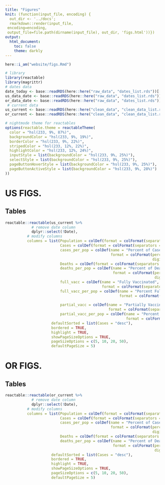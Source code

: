 ```yaml
---
title: "Figures"
knit: (function(input_file, encoding) {
  out_dir <- '../docs';
  rmarkdown::render(input_file,
 encoding=encoding,
 output_file=file.path(dirname(input_file), out_dir, 'figs.html'))})
output:
  html_document:
    toc: false
    theme: darkly
---
```


```r
here::i_am("website/figs.Rmd")
```

```r
# library
library(reactable)
library(magrittr)
# dates data
date_today <- base::readRDS(here::here("raw_data", "dates_list.rds"))[[1]]
us_data_date <- base::readRDS(here::here("raw_data", "dates_list.rds"))[[4]]
or_data_date <- base::readRDS(here::here("raw_data", "dates_list.rds"))[[5]]
 # current data 
us_current <- base::readRDS(here::here("clean_data", "clean_data_list.rds"))[[3]]
or_current <- base::readRDS(here::here("clean_data", "clean_data_list.rds"))[[4]]

# nightmode theme for reactables
options(reactable.theme = reactableTheme(
  color = "hsl(233, 9%, 87%)",
  backgroundColor = "hsl(233, 9%, 19%)",
  borderColor = "hsl(233, 9%, 22%)",
  stripedColor = "hsl(233, 12%, 22%)",
  highlightColor = "hsl(233, 12%, 24%)",
  inputStyle = list(backgroundColor = "hsl(233, 9%, 25%)"),
  selectStyle = list(backgroundColor = "hsl(233, 9%, 25%)"),
  pageButtonHoverStyle = list(backgroundColor = "hsl(233, 9%, 25%)"),
  pageButtonActiveStyle = list(backgroundColor = "hsl(233, 9%, 28%)")
))
```


# US FIGS.

## Tables 

```r
reactable::reactable(us_current %>% 
            # remove date column
            dplyr::select(!Date),
          # modify columns 
          columns = list(Population = colDef(format = colFormat(separators = TRUE)),
                         Cases = colDef(format = colFormat(separators = TRUE)),
                         cases_per_pop = colDef(name = "Percent of Cases", 
                                                format = colFormat(percent = TRUE,
                                                                   digits = 2)),
                         Deaths = colDef(format = colFormat(separators = TRUE)),
                         deaths_per_pop = colDef(name = "Percent of Deaths",
                                                 format = colFormat(percent = TRUE,
                                                                    digits = 2)),
                         full_vacc = colDef(name = "Fully Vaccinated",
                                            format = colFormat(separators = TRUE)),
                         full_vacc_per_pop = colDef(name = "Percent Fully Vaccinated",
                                                    format = colFormat(percent = TRUE,
                                                                       digits = 2)),
                         partial_vacc = colDef(name = "Partially Vaccinated",
                                               format = colFormat(separators = TRUE)),
                         partial_vacc_per_pop = colDef(name = "Percent Partially Vaccinated",
                                                       format = colFormat(percent = TRUE, digits = 2))),
                     defaultSorted = list(Cases = "desc"),
                     bordered = TRUE,
                     highlight = TRUE,
                     showPageSizeOptions = TRUE,
                     pageSizeOptions = c(5, 10, 20, 50),
                     defaultPageSize = 5)
```

# OR FIGS.

## Tables

```r
reactable::reactable(or_current %>% 
            # remove date column
            dplyr::select(!Date),
          # modify columns 
          columns = list(Population = colDef(format = colFormat(separators = TRUE)),
                         Cases = colDef(format = colFormat(separators = TRUE)),
                         cases_per_pop = colDef(name = "Percent of Cases", 
                                                format = colFormat(percent = TRUE,
                                                                   digits = 2)),
                         Deaths = colDef(format = colFormat(separators = TRUE)),
                         deaths_per_pop = colDef(name = "Percent of Deaths",
                                                 format = colFormat(percent = TRUE,
                                                                    digits = 2))),
                     defaultSorted = list(Cases = "desc"),
                     bordered = TRUE,
                     highlight = TRUE,
                     showPageSizeOptions = TRUE,
                     pageSizeOptions = c(5, 10, 20, 50),
                     defaultPageSize = 5)
```